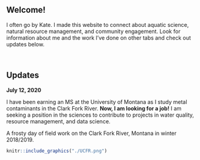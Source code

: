 
<br>
<br>

## Welcome!

I often go by Kate. I made this website to connect about aquatic science, natural resource management, and community engagement. Look for information about me and the work I've done on other tabs and check out updates below. 

<br>

## Updates

**July 12, 2020** 

I have been earning an MS at the University of Montana as I study metal contaminants in the Clark Fork River. **Now, I am looking for a job!** I am seeking a position in the sciences to contribute to projects in water quality, resource management, and data science.  


A frosty day of field work on the Clark Fork River, Montana in winter 2018/2019.


```r
knitr::include_graphics("./UCFR.png")
```





